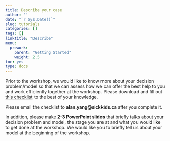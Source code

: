 ```yaml
---
title: Describe your case
author: ''
date: "`r Sys.Date()`"
slug: tutorials
categories: []
tags: []
linktitle: "Describe"
menu:
  prework:
    parent: "Getting Started"
    weight: 2.5
toc: yes
type: docs
---
```


Prior to the workshop, we would like to know more about your decision problem/model so that we can assess how we can offer the best help to you and work efficiently together at the workshop. Please download and fill out [this checklist](../../../Course_Modularization/Intro, general, packages/Description of own case template.docx) to the best of your knowledge.

Please email the checklist to **alan.yang@sickkids.ca** after you complete it.

In addition, please make **2-3 PowerPoint slides** that briefly talks about your decision problem and model, the stage you are at and what you would like to get done at the workshop. We would like you to briefly tell us about your model at the beginning of the workshop.


